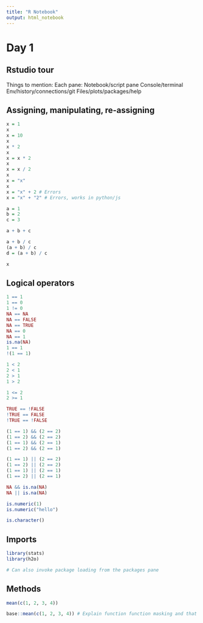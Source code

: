 ```yaml
---
title: "R Notebook"
output: html_notebook
---
```


# Day 1

## Rstudio tour

Things to mention:
  Each pane:
    Notebook/script pane
    Console/terminal
    Env/history/connections/git
    Files/plots/packages/help

## Assigning, manipulating, re-assigning

``` r
x = 1
x
x = 10
x
x * 2
x
x = x * 2
x
x = x / 2
x
x = "x"
x
x = "x" + 2 # Errors
x = "x" + "2" # Errors, works in python/js

a = 1
b = 2
c = 3

a + b + c

a + b / c
(a + b) / c
d = (a + b) / c

x
```


## Logical operators

``` r
1 == 1
1 == 0
1 != 0
NA == NA
NA == FALSE
NA == TRUE
NA == 0
NA == 1
is.na(NA)
1 == 1
!(1 == 1)

1 < 2
2 < 1
2 > 1
1 > 2

1 <= 2
2 >= 1

TRUE == !FALSE
!TRUE == FALSE
!TRUE == !FALSE

(1 == 1) && (2 == 2)
(1 == 2) && (2 == 2)
(1 == 1) && (2 == 1)
(1 == 2) && (2 == 1)

(1 == 1) || (2 == 2)
(1 == 2) || (2 == 2)
(1 == 1) || (2 == 1)
(1 == 2) || (2 == 1)

NA && is.na(NA)
NA || is.na(NA)

is.numeric(1)
is.numeric("hello")

is.character()
```


## Imports

``` r
library(stats)
library(h2o)

# Can also invoke package loading from the packages pane
```


## Methods

``` r
mean(c(1, 2, 3, 4))

base::mean(c(1, 2, 3, 4)) # Explain function function masking and that this alleviates, also means you don't have to load a whole library for one function


```
